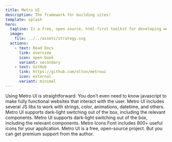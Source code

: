 ```yaml
---
title: Metro UI
description: The framework for building sites!
template: splash
hero:
  tagline: Is a free, open source, html-first toolkit for developing websites with HTML, CSS, and JS!
  image:
    file: ../../assets/strategy.svg
  actions:
    - text: Read Docs
      link: overview
      icon: open-book
      variant: secondary
    - text: GitHub
      link: https://github.com/olton/metroui
      icon: external
      variant: minimal
---
```



<CardGrid stagger>
	<Card title="Html-First" icon="rocket">
        Using Metro UI is straightforward. You don't even need to know javascript to make fully functional websites that interact with the user.
	</Card>
	<Card title="JS Routines" icon="seti:javascript">
        Metro UI includes several JS libs to work with strings, color, animations, datetime, and others.
	</Card>
	<Card title="100+ Components" icon="puzzle">
        Metro UI supports dark-light switching out of the box, including the relevant components.
	</Card>
	<Card title="Dark & Light" icon="setting">
        Metro UI supports dark-light switching out of the box, including the relevant components.
	</Card>
	<Card title="Icons" icon="seti:gradle">
        Metro Icons Font includes 800+ useful icons for your application.
    </Card>
	<Card title="Premium Support" icon="star">
        Metro UI is a free, open-source project. But you can get premium support from the author.
    </Card>
</CardGrid>
